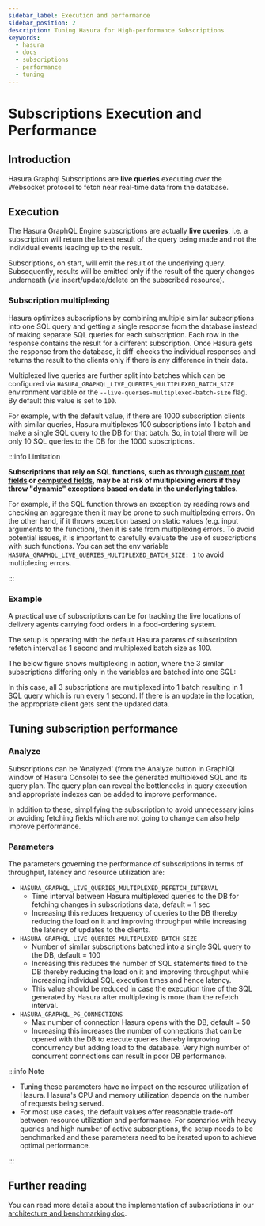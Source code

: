 ```yaml
---
sidebar_label: Execution and performance
sidebar_position: 2
description: Tuning Hasura for High-performance Subscriptions
keywords:
  - hasura
  - docs
  - subscriptions
  - performance
  - tuning
---
```



# Subscriptions Execution and Performance

## Introduction

Hasura Graphql Subscriptions are **live queries** executing over the Websocket protocol to fetch near real-time data
from the database.

## Execution

The Hasura GraphQL Engine subscriptions are actually **live queries**, i.e. a subscription will return the latest result
of the query being made and not the individual events leading up to the result.

Subscriptions, on start, will emit the result of the underlying query. Subsequently, results will be emitted only if the
result of the query changes underneath (via insert/update/delete on the subscribed resource).

### Subscription multiplexing

Hasura optimizes subscriptions by combining multiple similar subscriptions into one SQL query and getting a single
response from the database instead of making separate SQL queries for each subscription. Each row in the response
contains the result for a different subscription. Once Hasura gets the response from the database, it diff-checks the
individual responses and returns the result to the clients only if there is any difference in their data.

Multiplexed live queries are further split into batches which can be configured via
`HASURA_GRAPHQL_LIVE_QUERIES_MULTIPLEXED_BATCH_SIZE` environment variable or the `--live-queries-multiplexed-batch-size`
flag. By default this value is set to `100`.

For example, with the default value, if there are 1000 subscription clients with similar queries, Hasura multiplexes 100
subscriptions into 1 batch and make a single SQL query to the DB for that batch. So, in total there will be only 10 SQL
queries to the DB for the 1000 subscriptions.

:::info Limitation

**Subscriptions that rely on SQL functions, such as through [custom root fields](/schema/postgres/custom-functions.mdx)
or [computed fields](/schema/postgres/computed-fields.mdx), may be at risk of multiplexing errors if they throw
"dynamic" exceptions based on data in the underlying tables.**

For example, if the SQL function throws an exception by reading rows and checking an aggregate then it may be prone to
such multiplexing errors. On the other hand, if it throws exception based on static values (e.g. input arguments to the
function), then it is safe from multiplexing errors. To avoid potential issues, it is important to carefully evaluate
the use of subscriptions with such functions. You can set the env variable
`HASURA_GRAPHQL_LIVE_QUERIES_MULTIPLEXED_BATCH_SIZE: 1` to avoid multiplexing errors.

:::

### Example

A practical use of subscriptions can be for tracking the live locations of delivery agents carrying food orders in a
food-ordering system.

The setup is operating with the default Hasura params of subscription refetch interval as 1 second and multiplexed batch
size as 100.

The below figure shows multiplexing in action, where the 3 similar subscriptions differing only in the variables are
batched into one SQL:

<Thumbnail
  src="/img/databases/postgres/subscriptions/subscription-multiplexing.png"
  alt="Hasura subscription multiplexing AST"
  width="900px"
  className="no-shadow"
/>

In this case, all 3 subscriptions are multiplexed into 1 batch resulting in 1 SQL query which is run every 1 second. If
there is an update in the location, the appropriate client gets sent the updated data.

## Tuning subscription performance

### Analyze

Subscriptions can be 'Analyzed' (from the Analyze button in GraphiQl window of Hasura Console) to see the generated
multiplexed SQL and its query plan. The query plan can reveal the bottlenecks in query execution and appropriate indexes
can be added to improve performance.

In addition to these, simplifying the subscription to avoid unnecessary joins or avoiding fetching fields which are not
going to change can also help improve performance.

### Parameters

The parameters governing the performance of subscriptions in terms of throughput, latency and resource utilization are:

- `HASURA_GRAPHQL_LIVE_QUERIES_MULTIPLEXED_REFETCH_INTERVAL`
  - Time interval between Hasura multiplexed queries to the DB for fetching changes in subscriptions data, default = 1
    sec
  - Increasing this reduces frequency of queries to the DB thereby reducing the load on it and improving throughput
    while increasing the latency of updates to the clients.
- `HASURA_GRAPHQL_LIVE_QUERIES_MULTIPLEXED_BATCH_SIZE`
  - Number of similar subscriptions batched into a single SQL query to the DB, default = 100
  - Increasing this reduces the number of SQL statements fired to the DB thereby reducing the load on it and improving
    throughput while increasing individual SQL execution times and hence latency.
  - This value should be reduced in case the execution time of the SQL generated by Hasura after multiplexing is more
    than the refetch interval.
- `HASURA_GRAPHQL_PG_CONNECTIONS`
  - Max number of connection Hasura opens with the DB, default = 50
  - Increasing this increases the number of connections that can be opened with the DB to execute queries thereby
    improving concurrency but adding load to the database. Very high number of concurrent connections can result in poor
    DB performance.

:::info Note

- Tuning these parameters have no impact on the resource utilization of Hasura. Hasura's CPU and memory utilization
  depends on the number of requests being served.
- For most use cases, the default values offer reasonable trade-off between resource utilization and performance. For
  scenarios with heavy queries and high number of active subscriptions, the setup needs to be benchmarked and these
  parameters need to be iterated upon to achieve optimal performance.

:::

## Further reading

You can read more details about the implementation of subscriptions in our
[architecture and benchmarking doc](https://github.com/hasura/graphql-engine/blob/master/architecture/live-queries.md).

